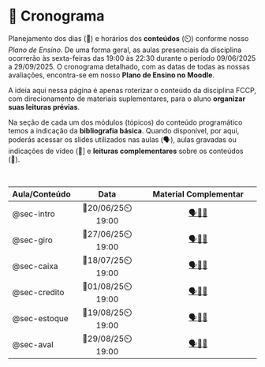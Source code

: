 # 📅 Cronograma {#sec-schedule .unnumbered .unlisted}

Planejamento dos dias (📅) e horários dos **conteúdos** (⏲️) conforme nosso *Plano de Ensino*. De uma forma geral, as aulas presenciais da disciplina ocorrerão às sexta-feiras das 19:00 às 22:30 durante o período 09/06/2025 a 29/09/2025. O cronograma detalhado, com as datas de todas as nossas avaliações, encontra-se em nosso **Plano de Ensino no Moodle**.

A ideia aqui nessa página é apenas roterizar o conteúdo da disciplina FCCP, com direcionamento de materiais suplementares, para o aluno **organizar suas leituras prévias**.

Na seção de cada um dos módulos (tópicos) do conteúdo programático temos a indicação da **bibliografia básica**. Quando disponível, por aqui, poderás acessar os slides utilizados nas aulas (🗣️), aulas gravadas ou indicações de vídeo (🎥\] e **leituras complementares** sobre os conteúdos (📓).

<br>

| Aula/Conteúdo | Data | Material Complementar |
|:------------------|:-----------------:|:--------------------------------:|
| @sec-intro | 📅20/06/25⏲️19:00 | [🗣](/resources/intro-ppt.html)[🎥](https://youtu.be/oN2CVy1lHGc)[📓](https://medium.com/@fabiofigueiredo_44303/resenha-do-livro-desafio-aos-deuses-a-hist%C3%B3ria-do-risco-9607fab2aa30) |
| @sec-giro | 📅27/06/25⏲️19:00 | [🗣](/resources/giro-ppt.html)[🎥](https://youtu.be/p2tTUL2QILo?si=m4GFKwyvEaDLkMpJ)[📓](https://journalppc.com/RPPC/article/view/1229) |
| @sec-caixa | 📅18/07/25⏲️19:00 | [🗣](/resources/caixa-ppt.html)[🎥](https://youtu.be/CjIFO_G76Po?si=mpfl8y-QNR5JB-TQ)[📓](https://ojs.unifor.br/rca/article/view/394) |
| @sec-credito | 📅01/08/25⏲️19:00 | [🗣](resources/04-credito-ppt.html)[🎥](https://youtu.be/-K88ewqeV2U?si=0RFDrt-TtWLyvGSE)[📓](https://www.researchgate.net/publication/273491445_Decisoes_de_Credito_em_Situacoes_de_Risco_Uma_Aplicacao_Pratica_do_Metodo_de_Monte_Carlo) |
| @sec-estoque | 📅19/08/25⏲️19:00 | [🗣](resources/05-estoque-ppt.html)[🎥](https://youtu.be/YaK1eUuLUXk?si=Z-794zw_Vu0pHaxW)[📓](https://www.researchgate.net/publication/281934935_Avaliando_o_Risco_na_Gestao_Financeira_de_Estoques) |
| @sec-aval | 📅29/08/25⏲️19:00 | [🗣](/resources/teorias-ppt.html)[🎥](https://www.youtube.com/live/OCt4f9IdO6U?si=tVw5wrVo7cVmkptu)[📓](https://periodicos.fclar.unesp.br/iniciativa/article/view/19172) |
